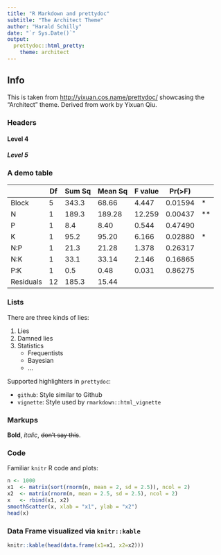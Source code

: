 ```yaml
---
title: "R Markdown and prettydoc"
subtitle: "The Architect Theme"
author: "Harald Schilly"
date: "`r Sys.Date()`"
output:
  prettydoc::html_pretty:
    theme: architect
---
```


## Info

This is taken from [http://yixuan.cos.name/prettydoc/](http://yixuan.cos.name/prettydoc/)
showcasing the "Architect" theme.
Derived from work by Yixuan Qiu.

### Headers

#### Level 4

##### Level 5

### A demo table

|           | Df  | Sum Sq | Mean Sq | F value | Pr(>F)  |      |
| --------- | --- | ------ | ------- | ------- | ------- | ---- |
| Block     | 5   | 343.3  | 68.66   | 4.447   | 0.01594 | \*   |
| N         | 1   | 189.3  | 189.28  | 12.259  | 0.00437 | \*\* |
| P         | 1   | 8.4    | 8.40    | 0.544   | 0.47490 |      |
| K         | 1   | 95.2   | 95.20   | 6.166   | 0.02880 | \*   |
| N:P       | 1   | 21.3   | 21.28   | 1.378   | 0.26317 |      |
| N:K       | 1   | 33.1   | 33.14   | 2.146   | 0.16865 |      |
| P:K       | 1   | 0.5    | 0.48    | 0.031   | 0.86275 |      |
| Residuals | 12  | 185.3  | 15.44   |         |         |      |

### Lists

There are three kinds of lies:

1. Lies
2. Damned lies
3. Statistics
   - Frequentists
   - Bayesian
   - ...

Supported highlighters in `prettydoc`:

- `github`: Style similar to Github
- `vignette`: Style used by `rmarkdown::html_vignette`

### Markups

**Bold**, _italic_, <del>don't say this</del>.

### Code

Familiar `knitr` R code and plots:

```r
n <- 1000
x1  <- matrix(sort(rnorm(n, mean = 2, sd = 2.5)), ncol = 2)
x2  <- matrix(rnorm(n, mean = 2.5, sd = 2.5), ncol = 2)
x   <- rbind(x1, x2)
smoothScatter(x, xlab = "x1", ylab = "x2")
head(x)
```

### Data Frame visualized via `knitr::kable`

```r
knitr::kable(head(data.frame(x1=x1, x2=x2)))
```
